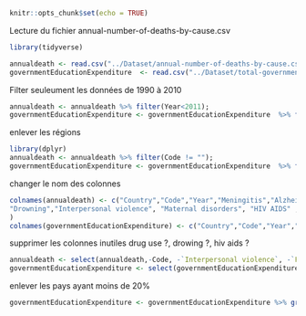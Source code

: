 
```r
knitr::opts_chunk$set(echo = TRUE)
```

Lecture du fichier annual-number-of-deaths-by-cause.csv
```r
library(tidyverse)

annualdeath <- read.csv("../Dataset/annual-number-of-deaths-by-cause.csv", header = TRUE)
governmentEducationExpenditure  <- read.csv("../Dataset/total-government-expenditure-on-education-gdp.csv", header = TRUE)

```
Filter seuleument les données de 1990 à 2010

```r
annualdeath <- annualdeath %>% filter(Year<2011);
governmentEducationExpenditure <- governmentEducationExpenditure  %>% filter(Year<2011) %>%filter(Year>1989);
```
enlever les régions
```r
library(dplyr)
annualdeath <- annualdeath %>% filter(Code != "");
governmentEducationExpenditure <- governmentEducationExpenditure  %>% filter(Code != "");

```
changer le nom des colonnes
```r
colnames(annualdeath) <- c("Country","Code","Year","Meningitis","Alzheimers disease","Parkinsons disease","Nutritional deficiencies","Malaria",
"Drowning","Interpersonal violence", "Maternal disorders", "HIV AIDS" , "Drug use disorders", "Tuberculosis", "Cardiovascular diseases", "Lower respiratory infections", "Neonatal disorders","Alcohol use disorders", "Self harm", "Exposure to forces of nature", "Diarrheal diseases", "Environmental heat and cold exposure", "Neoplasms", "Conflict and terrorism", "Diabetes mellitus", "Chronic kidney disease", "Poisonings", "Protein energy malnutrition", "Road injuries", "Chronic respiratory diseases", "Cirrhosis and other chronic liver diseases", "Digestive diseases","Fire heat and hot substances","Acute hepatitis", "Measles"
)
colnames(governmentEducationExpenditure) <- c("Country","Code","Year","Percent of GPD spent in Education")
```
supprimer les colonnes inutiles
drug use ?, drowing ?, hiv aids ?
```r

annualdeath <- select(annualdeath,-Code, -`Interpersonal violence`, -`Fire heat and hot substances`, -`Road injuries`, -`Conflict and terrorism`, -`Exposure to forces of nature`, -`Self harm` )
governmentEducationExpenditure <- select(governmentEducationExpenditure, -Code)

```
enlever les pays ayant moins de 20% 
```r
governmentEducationExpenditure <- governmentEducationExpenditure %>% group_by(Country) %>% filter(n() > 5)
```